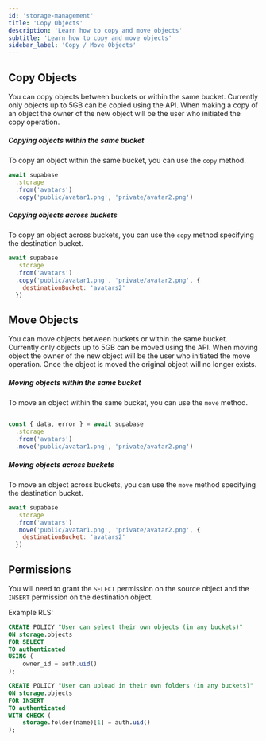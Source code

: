 ```yaml
---
id: 'storage-management'
title: 'Copy Objects'
description: 'Learn how to copy and move objects'
subtitle: 'Learn how to copy and move objects'
sidebar_label: 'Copy / Move Objects'
---
```


## Copy Objects

You can copy objects between buckets or within the same bucket. Currently only objects up to 5GB can be copied using the API.
When making a copy of an object the owner of the new object will be the user who initiated the copy operation.

##### Copying objects within the same bucket

To copy an object within the same bucket, you can use the `copy` method.

```javascript
await supabase
  .storage
  .from('avatars')
  .copy('public/avatar1.png', 'private/avatar2.png')
```

##### Copying objects across buckets

To copy an object across buckets, you can use the `copy` method specifying the destination bucket.

```javascript
await supabase
  .storage
  .from('avatars')
  .copy('public/avatar1.png', 'private/avatar2.png', {
    destinationBucket: 'avatars2'
  })
```

## Move Objects

You can move objects between buckets or within the same bucket. Currently only objects up to 5GB can be moved using the API.
When moving object the owner of the new object will be the user who initiated the move operation.
Once the object is moved the original object will no longer exists.

##### Moving objects within the same bucket

To move an object within the same bucket, you can use the `move` method.

```javascript

const { data, error } = await supabase
  .storage
  .from('avatars')
  .move('public/avatar1.png', 'private/avatar2.png')
```

##### Moving objects across buckets

To move an object across buckets, you can use the `move` method specifying the destination bucket.

```javascript
await supabase
  .storage
  .from('avatars')
  .move('public/avatar1.png', 'private/avatar2.png', {
    destinationBucket: 'avatars2'
  })
```

## Permissions

You will need to grant the `SELECT` permission on the source object and the `INSERT` permission on the destination object.

Example RLS:

```sql
CREATE POLICY "User can select their own objects (in any buckets)"
ON storage.objects
FOR SELECT
TO authenticated
USING (
    owner_id = auth.uid()
);

CREATE POLICY "User can upload in their own folders (in any buckets)"
ON storage.objects
FOR INSERT
TO authenticated
WITH CHECK (
    storage.folder(name)[1] = auth.uid()
);
```
